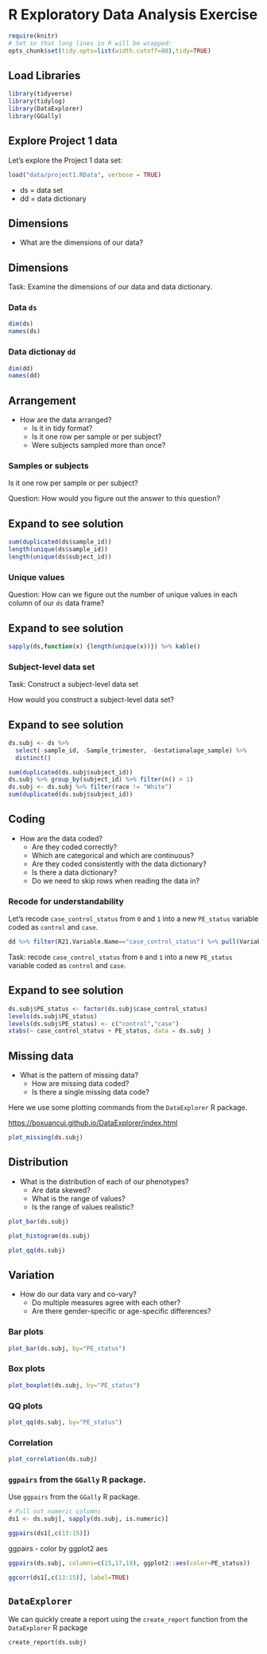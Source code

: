 # R Exploratory Data Analysis Exercise


```r
require(knitr)
# Set so that long lines in R will be wrapped:
opts_chunk$set(tidy.opts=list(width.cutoff=80),tidy=TRUE)
```

## Load Libraries

```r
library(tidyverse)
library(tidylog)
library(DataExplorer)
library(GGally)
```

## Explore Project 1 data

Let's explore the Project 1 data set:

```r
load("data/project1.RData", verbose = TRUE)
```

* ds = data set
* dd = data dictionary

## Dimensions

* What are the dimensions of our data?

## Dimensions

Task: Examine the dimensions of our data and data dictionary. 

### Data `ds`

```r
dim(ds)
names(ds)
```

### Data dictionay `dd`

```r
dim(dd)
names(dd)
```


## Arrangement

* How are the data arranged?
     - Is it in tidy format?
     - Is it one row per sample or per subject?
     - Were subjects sampled more than once?

### Samples or subjects

Is it one row per sample or per subject?

Question: How would you figure out the answer to this question?

::: {.callout-tip collapse="true"}
## Expand to see solution

```r
sum(duplicated(ds$sample_id))
length(unique(ds$sample_id))
length(unique(ds$subject_id))
```

:::

### Unique values

Question: How can we figure out the number of unique values in each column of our `ds` data frame?

::: {.callout-tip collapse="true"}
## Expand to see solution

```r
sapply(ds,function(x) {length(unique(x))}) %>% kable()
```

:::

### Subject-level data set

Task: Construct a subject-level data set

How would you construct a subject-level data set?

::: {.callout-tip collapse="true"}
## Expand to see solution

```r
ds.subj <- ds %>% 
  select(-sample_id, -Sample_trimester, -Gestationalage_sample) %>% 
  distinct()
```

```r
sum(duplicated(ds.subj$subject_id))
ds.subj %>% group_by(subject_id) %>% filter(n() > 1)
ds.subj <- ds.subj %>% filter(race != "White")
sum(duplicated(ds.subj$subject_id))
```

:::

## Coding

* How are the data coded?
     - Are they coded correctly?
     - Which are categorical and which are continuous?
     - Are they coded consistently with the data dictionary?
     - Is there a data dictionary?
     - Do we need to skip rows when reading the data in?

### Recode for understandability

Let's recode `case_control_status` from `0` and `1` into a new `PE_status` variable coded as `control` and `case`. 

```r
dd %>% filter(R21.Variable.Name=="case_control_status") %>% pull(Variable.Coding)
```

Task: recode `case_control_status` from `0` and `1` into a new `PE_status` variable coded as `control` and `case`. 

::: {.callout-tip collapse="true"}
## Expand to see solution

```r
ds.subj$PE_status <- factor(ds.subj$case_control_status)
levels(ds.subj$PE_status)
levels(ds.subj$PE_status) <- c("control","case")
xtabs(~ case_control_status + PE_status, data = ds.subj )
```

:::


## Missing data

* What is the pattern of missing data?
     - How are missing data coded?
     - Is there a single missing data code?

Here we use some plotting commands from the `DataExplorer` R package.

<https://boxuancui.github.io/DataExplorer/index.html>
     
```r
plot_missing(ds.subj)
```


## Distribution

* What is the distribution of each of our phenotypes?
     - Are data skewed?
     - What is the range of values?
     - Is the range of values realistic?

```r
plot_bar(ds.subj)
```


```r
plot_histogram(ds.subj)
```

```r
plot_qq(ds.subj)
```



## Variation

* How do our data vary and co-vary?
     - Do multiple measures agree with each other?
     - Are there gender-specific or age-specific differences?

### Bar plots

```r
plot_bar(ds.subj, by="PE_status")
```

### Box plots

```r
plot_boxplot(ds.subj, by="PE_status")
```

### QQ plots

```r
plot_qq(ds.subj, by="PE_status")
```


### Correlation


```r
plot_correlation(ds.subj)
```


### `ggpairs` from the `GGally` R package.

Use `ggpairs` from the `GGally` R package.

```r
# Pull out numeric columns
ds1 <- ds.subj[, sapply(ds.subj, is.numeric)] 

```


```r
ggpairs(ds1[,c(13:15)])
```



ggpairs - color by ggplot2 aes

```r
ggpairs(ds.subj, columns=c(15,17,19), ggplot2::aes(color=PE_status))
```

```r
ggcorr(ds1[,c(13:15)], label=TRUE)
```

## `DataExplorer`

We can quickly create a report using the `create_report` function from the `DataExplorer` R package

```
create_report(ds.subj)
```




